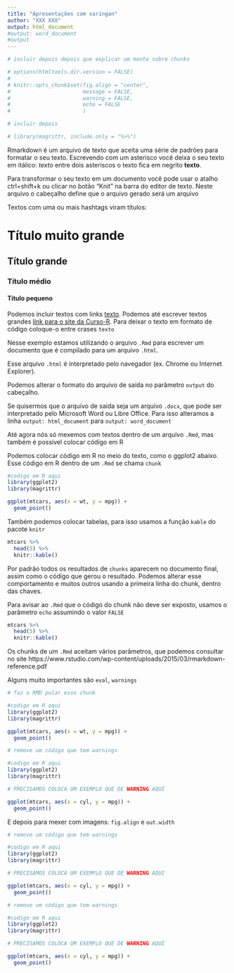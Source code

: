 ```yaml
---
title: "Apresentações com xaringan"
author: "XXX XXX"
output: html_document
#output: word_document
#output
---
```


```r

# incluir depois depois que explicar um monte sobre chunks

# options(htmltools.dir.version = FALSE)
# 
# knitr::opts_chunk$set(fig.align = "center",
#                       message = FALSE,
#                       warning = FALSE,
#                       echo = FALSE
#                       )
```

```r

# incluir depois

# library(magrittr, include.only = "%>%")
```

<!-- o live-coding começa aqui -->

Rmarkdown é um arquivo de texto que aceita uma série de padrões para formatar o seu texto.
Escrevendo com um asterisco você deixa o seu texto em itálico: *texto* entre dois asteriscos o texto fica em negrito **texto**.

Para transformar o seu texto em um documento você pode usar o atalho ctrl+shift+k ou clicar no botão "Knit" na barra do editor de texto. Neste arquivo o cabeçalho define que o arquivo gerado será um arquivo 

Textos com uma ou mais hashtags viram títulos:

# Título muito grande

## Título grande

### Título médio

#### Título pequeno

Podemos incluir textos com links [texto](http://google.com). Podemos até escrever textos grandes [link para o site da Curso-R](https://curso-r.com). Para deixar o texto em formato de código coloque-o entre crases `texto`

Nesse exemplo estamos utilizando o arquivo `.Rmd` para escrever um documento que é compilado para um arquivo `.html`.

Esse arquivo `.html` é interpretado pelo navegador (ex. Chrome ou Internet Explorer).

Podemos alterar o formato do arquivo de saída no parâmetro `output` do cabeçalho.

Se quisermos que o arquivo de saída seja um arquivo `.docx`, que pode ser interpretado pelo Microsoft Word ou Libre Office.
Para isso alteramos a linha `output: html_document` para `output: word_document`

Até agora nós só mexemos com textos dentro de um arquivo `.Rmd`, mas também é possível colocar código em R 

Podemos colocar código em R no meio do texto, como o ggplot2 abaixo. Esse código em R dentro de um `.Rmd` se chama `chunk`

```r
#codigo em R aqui
library(ggplot2)
library(magrittr)

ggplot(mtcars, aes(x = wt, y = mpg)) + 
  geom_point()
```

Também podemos colocar tabelas, para isso usamos a função `kable` do pacote `knitr`

```r
mtcars %>% 
  head(5) %>% 
  knitr::kable()
```

Por padrão todos os resultados de `chunks` aparecem no documento final, assim como o código que gerou o resultado. 
Podemos alterar esse comportamento e muitos outros usando a primeira linha do chunk, dentro das chaves. 

Para avisar ao `.Rmd` que o código do chunk não deve ser exposto, usamos o parâmetro `echo` assumindo o valor `FALSE`

```r
mtcars %>% 
  head(5) %>% 
  knitr::kable()
```

Os chunks de um `.Rmd` aceitam vários parâmetros, que podemos consultar no site https://www.rstudio.com/wp-content/uploads/2015/03/rmarkdown-reference.pdf

Alguns muito importantes são `eval`, `warnings`

```r
# faz o RMD pular esse chunk

#codigo em R aqui
library(ggplot2)
library(magrittr)

ggplot(mtcars, aes(x = wt, y = mpg)) + 
  geom_point()
```

```r
# remove um código que tem warnings

#codigo em R aqui
library(ggplot2)
library(magrittr)

# PRECISAMOS COLOCA UM EXEMPLO QUE DE WARNING AQUI

ggplot(mtcars, aes(x = cyl, y = mpg)) + 
  geom_point()
```

E depois para mexer com imagens: `fig.align` e `out.width` 

```r
# remove um código que tem warnings

#codigo em R aqui
library(ggplot2)
library(magrittr)

# PRECISAMOS COLOCA UM EXEMPLO QUE DE WARNING AQUI

ggplot(mtcars, aes(x = cyl, y = mpg)) + 
  geom_point()
```

```r
# remove um código que tem warnings

#codigo em R aqui
library(ggplot2)
library(magrittr)

# PRECISAMOS COLOCA UM EXEMPLO QUE DE WARNING AQUI

ggplot(mtcars, aes(x = cyl, y = mpg)) + 
  geom_point()
```

<!-- ```{r, out.width="75%", eval = FALSE, fig.cap="<center><b>Logo: <a href='https://github.com/yihui/xaringan'>Pacote xaringan</a></b></center>"} -->
<!-- knitr::include_graphics("img/hex-xaringan.png") -->
<!-- ``` -->
